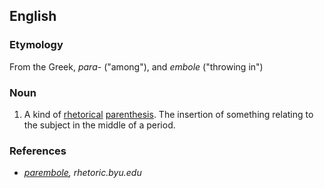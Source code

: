 ==English==

===Etymology===
From the Greek, ''para-'' ("among"), and ''embole'' ("throwing in") {{rfscript|Greek}}

===Noun===
{{en-noun}}

# {{rhetoric}} A kind of [[rhetorical]] [[parenthesis]]. The insertion of something relating to the subject in the middle of a period.

===References===
*''[http://rhetoric.byu.edu/figures/P/parembole.htm parembole], rhetoric.byu.edu''